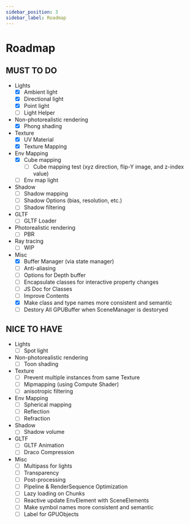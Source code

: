 ```yaml
---
sidebar_position: 3
sidebar_label: Roadmap
---
```


# Roadmap

## MUST TO DO

- Lights
  - [x] Ambient light
  - [x] Directional light
  - [x] Point light
  - [ ] Light Helper
- Non-photorealistic rendering
  - [x] Phong shading
- Texture
  - [x] UV Material
  - [x] Texture Mapping
- Env Mapping
  - [x] Cube mapping
    - [ ] Cube mapping test (xyz direction, flip-Y image, and z-index value)
  - [ ] Env map light
- Shadow
  - [ ] Shadow mapping
  - [ ] Shadow Options (bias, resolution, etc.)
  - [ ] Shadow filtering
- GLTF
  - [ ] GLTF Loader
- Photorealistic rendering
  - [ ] PBR
- Ray tracing
  - [ ] WIP
- Misc
  - [x] Buffer Manager (via state manager)
  - [ ] Anti-aliasing
  - [ ] Options for Depth buffer
  - [ ] Encapsulate classes for interactive property changes
  - [ ] JS Doc for Classes
  - [ ] Improve Contents
  - [x] Make class and type names more consistent and semantic
  - [ ] Destory All GPUBuffer when SceneManager is destoryed

## NICE TO HAVE

- Lights
  - [ ] Spot light
- Non-photorealistic rendering
  - [ ] Toon shading
- Texture
  - [ ] Prevent multiple instances from same Texture
  - [ ] Mipmapping (using Compute Shader)
  - [ ] anisotropic filtering
- Env Mapping
  - [ ] Spherical mapping
  - [ ] Reflection
  - [ ] Refraction
- Shadow
  - [ ] Shadow volume
- GLTF
  - [ ] GLTF Animation
  - [ ] Draco Compression
- Misc
  - [ ] Multipass for lights
  - [ ] Transparency
  - [ ] Post-processing
  - [ ] Pipeline & RenderSequence Optimization
  - [ ] Lazy loading on Chunks
  - [ ] Reactive update EnvElement with SceneElements
  - [ ] Make symbol names more consistent and semantic
  - [ ] Label for GPUObjects